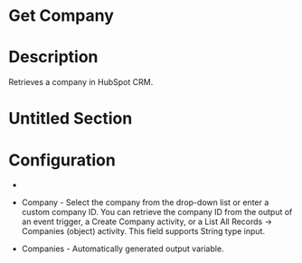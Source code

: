 ﻿# Get Company

# Description

Retrieves a company in HubSpot CRM.

# Untitled Section

# Configuration

* 
* Company - Select the company from the drop-down list or enter a custom company ID. You can retrieve the company ID from the output of an event trigger, a Create Company activity, or a List All Records → Companies (object) activity. This field supports String type input.









* Companies - Automatically generated output variable.
